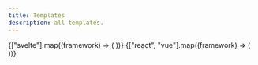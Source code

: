 ```yaml
---
title: Templates
description: all templates.
---
```



<CardGrid>
	{["svelte"].map((framework) => (
		<LinkCard
			title={capitalizeUtil(framework)}
			href={`/templates/${framework}`}
		/>
	))}
	{["react", "vue"].map((framework) => (
		<LinkCard
			title={`${capitalizeUtil(framework)} (?)`}
			href={"/templates/"}
			style={{ pointerEvents: "none" }}
		/>
	))}
</CardGrid>
